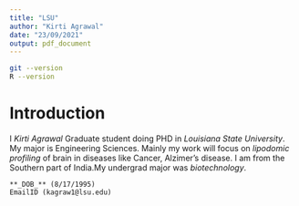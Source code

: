 ```yaml
---
title: "LSU"
author: "Kirti Agrawal"
date: "23/09/2021"
output: pdf_document
---
```


```bash
git --version
R --version
```

# **Introduction**


I  *Kirti Agrawal* Graduate student doing PHD in *Louisiana State University*. My major is Engineering Sciences. Mainly my work will focus on _lipodomic profiling_ of brain in diseases like Cancer, Alzimer's disease. I am from the Southern part of India.My undergrad major was _biotechnology_.


```
**_DOB_** (8/17/1995)
EmailID (kagraw1@lsu.edu)
```
